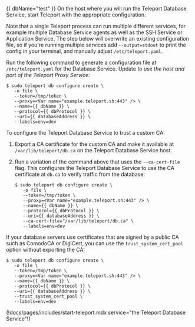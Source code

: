 {{ dbName="test" }}
On the host where you will run the Teleport Database Service, start Teleport
with the appropriate configuration.

Note that a single Teleport process can run multiple different services, for
example multiple Database Service agents as well as the SSH Service or Application
Service. The step below will overwrite an existing configuration file, so if
you're running multiple services add `--output=stdout` to print the config in
your terminal, and manually adjust `/etc/teleport.yaml`.

Run the following command to generate a configuration file at
`/etc/teleport.yaml` for the Database Service. Update 
<Var name="example.teleport.sh:443" /> to use the host and port of the Teleport Proxy
Service:

```code
$ sudo teleport db configure create \
   -o file \
   --token=/tmp/token \
   --proxy=<Var name="example.teleport.sh:443" /> \
   --name={{ dbName }} \
   --protocol={{ dbProtocol }} \
   --uri={{ databaseAddress }} \
   --labels=env=dev 
```

To configure the Teleport Database Service to trust a custom CA:

1. Export a CA certificate for the custom CA and make it available at
   `/var/lib/teleport/db.ca` on the Teleport Database Service host.

1. Run a variation of the command above that uses the `--ca-cert-file`
   flag. This configures the Teleport Database Service to use the CA certificate
   at `db.ca` to verify traffic from the database:

   ```code
   $ sudo teleport db configure create \
      -o file \
      --token=/tmp/token \
      --proxy=<Var name="example.teleport.sh:443" /> \
      --name={{ dbName }} \
      --protocol={{ dbProtocol }} \
      --uri={{ databaseAddress }} \
      --ca-cert-file="/var/lib/teleport/db.ca" \
      --labels=env=dev
   ```


If your database servers use certificates that are signed by a public CA such
as ComodoCA or DigiCert, you can use the `trust_system_cert_pool` option
without exporting the CA:
```code
$ sudo teleport db configure create \
   -o file \
   --token=/tmp/token \
   --proxy=<Var name="example.teleport.sh:443" /> \
   --name={{ dbName }} \
   --protocol={{ dbProtocol }} \
   --uri={{ databaseAddress }} \
   --trust_system_cert_pool \
   --labels=env=dev
```

(!docs/pages/includes/start-teleport.mdx service="the Teleport Database Service"!)
